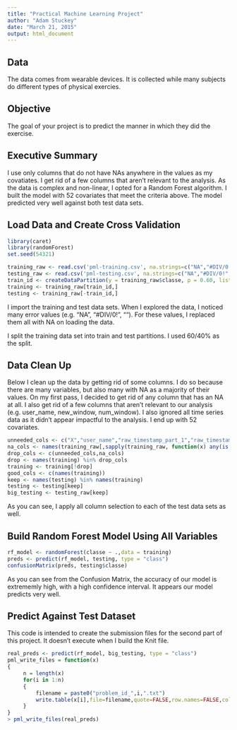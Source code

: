 ```yaml
---
title: "Practical Machine Learning Project"
author: "Adam Stuckey"
date: "March 21, 2015"
output: html_document
---
```

## Data
<p>The data comes from wearable devices. It is collected while many subjects do different types of physical exercies.</p>
## Objective
<p>The goal of your project is to predict the manner in which they did the exercise.</p>
## Executive Summary
<p>I use only columns that do not have NAs anywhere in the values as my covatiates. I get rid of a few columns that aren't relevant to the analysis. As the data is complex and non-linear, I opted for a Random Forest algorithm. I built the model with 52 covariates that meet the criteria above. The model predicted very well against both test data sets.</p>
## Load Data and Create Cross Validation
```r
library(caret)
library(randomForest)
set.seed(54321)
```
```r
training_raw <- read.csv('pml-training.csv', na.strings=c("NA","#DIV/0!",""))
testing_raw <- read.csv('pml-testing.csv', na.strings=c("NA","#DIV/0!",""))
train_id <- createDataPartition(y = training_raw$classe, p = 0.60, list = FALSE)
training <- training_raw[train_id,]
testing <- training_raw[-train_id,]
```
<p> I import the training and test data sets. When I explored the data, I noticed many error values (e.g. "NA", "#DIV/0!", ""). For these values, I replaced them all with NA on loading the data.

I split the training data set into train and test partitions. I used 60/40% as the split.</p>
## Data Clean Up
<p>Below I clean up the data by getting rid of some columns. I do so because there are many variables, but also many with NA as a majority of their values. On my first pass, I decided to get rid of any column that has an NA at all. I also get rid of a few columns that aren't relevant to our analysis (e.g. user_name, new_window, num_window). I also ignored all time series data as it didn't appear impactful to the analysis. I end up with 52 covariates.</p>
```r
unneeded_cols <- c("X","user_name","raw_timestamp_part_1","raw_timestamp_part_2","cvtd_timestamp","new_window","num_window")
na_cols <- names(training_raw[,sapply(training_raw, function(x) any(is.na(x)))])
drop_cols <- c(unneeded_cols,na_cols)
drop <- names(training) %in% drop_cols
training <- training[!drop]
good_cols <- c(names(training))
keep <- names(testing) %in% names(training)
testing <- testing[keep]
big_testing <- testing_raw[keep]
```
<p>As you can see, I apply all column selection to each of the test data sets as well.</p>
## Build Random Forest Model Using All Variables
```r
rf_model <- randomForest(classe ~ .,data = training)
preds <- predict(rf_model, testing, type = "class")
confusionMatrix(preds, testing$classe)
```
<p>As you can see from the Confusion Matrix, the accuracy of our model is extrememly high, with a high confidence interval. It appears our model predicts very well.</p>
## Predict Against Test Dataset
<p>This code is intended to create the submission files for the second part of this project. It doesn't execute when I build the Knit file.</p>
```r
real_preds <- predict(rf_model, big_testing, type = "class")
pml_write_files = function(x)
{
     n = length(x)
     for(i in 1:n)
     {
         filename = paste0("problem_id_",i,".txt")
         write.table(x[i],file=filename,quote=FALSE,row.names=FALSE,col.names=FALSE)
     }
}
> pml_write_files(real_preds)
```